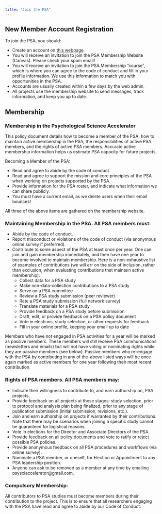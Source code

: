 ```yaml
---
title: "Join the PSA"
---
```


## New Member Account Registration

To join the PSA, you should:

- Create an account on [this webpage](https://member.psysciacc.org/).
- You will receive an invitation to join the PSA Membership Website (Canvas). Please check your spam email!
- You will receive an invitation to join the PSA Membership "course", which is where you can agree to the code of conduct and fill in your profile information. We use this information to match you with opportunities in the PSA.
- Accounts are usually created within a few days by the web admin. 
- All projects use the membership website to send messages, track information, and keep you up to date. 

## Membership

### Membership in the Psychological Science Accelerator

This policy document details how to become a member of the PSA, how to maintain active membership in the PSA, the responsibilities of active PSA members, and the rights of active PSA members. Accurate active membership information helps us estimate PSA capacity for future projects.

Becoming a Member of the PSA:

- Read and agree to abide by the code of conduct.
- Read and agree to support the mission and core principles of the PSA when working on projects supported by the PSA.
- Provide information for the PSA roster, and indicate what information we can share publicly.
- You must have a current email, as we delete users when their email bounces!

All three of the above items are gathered on the membership website. 

### Maintaining Membership in the PSA. All PSA members must:

- Abide by the code of conduct.
- Report misconduct or violations of the code of conduct (via anonymous online survey if preferred).
- Contribute to some aspect of the PSA at least once per year. One can join and gain membership immediately, and then have one year to become involved to maintain membership. Here is a non-exhaustive list of examples of contributions (we will err on the side of inclusion, rather than exclusion, when evaluating contributions that maintain active membership):
  - Collect data for a PSA study
  - Make non-data-collection contributions to a PSA study
  - Serve on a PSA committee
  - Review a PSA study submission (peer reviewer)
  - Rate a PSA study submission (full network survey)
  - Translate materials for a PSA study
  - Provide feedback on a PSA study before submission
  - Draft, edit, or provide feedback on a PSA policy document
  - Vote in elections, study selection, or other requests for feedback
  - Fill in your online profile, keeping your email up to date

Members who have not engaged in PSA activities for a year will be marked as passive members. These members will still receive PSA communications (newsletters and emails) but will not have voting or nominating rights while they are passive members (see below). Passive members who re-engage with the PSA by contributing in any of the-above listed ways will be once again marked as active members for one year following their most recent contribution.

### Rights of PSA members. All PSA members may:

- Indicate their willingness to contribute to, and earn authorship on, PSA projects.
- Provide feedback on all projects at these stages: study selection, prior to protocol and analysis plan being finalized, prior to any stage of publication submission (initial submission, revisions, etc.).
- Join and earn authorship on projects if warranted by their contributions. Note that there may be scenarios when joining a specific study cannot be guaranteed for logistical reasons.
- Vote in elections for the Director and Associate Directors of the PSA.
- Provide feedback on all policy documents and vote to ratify or reject possible PSA policies.
- Provide anonymous feedback on all PSA procedures and workflows (via online survey).
- Nominate a PSA member, or oneself, for Election or Appointment to any PSA leadership position.
- Anyone can ask to be removed as a member at any time by emailing psysciaccelerator@gmail.com.

### Compulsory Membership:

All contributors to PSA studies must become members during their contribution to the project. This is to ensure that all researchers engaging with the PSA have read and agree to abide by our Code of Conduct.
